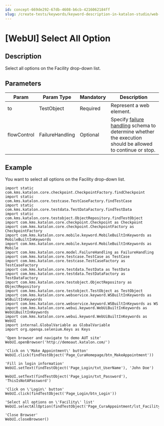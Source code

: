 ```yaml
---
id: concept-669de292-67db-4608-b6cb-4216062184ff
slug: /create-tests/keywords/keyword-description-in-katalon-studio/web-ui-keywords/webui-select-all-option
---
```


# \[WebUI\] Select All Option

## Description

Select all options on the Facility drop-down list.

## Parameters

<table><tr><th>Param</th><th>Param Type</th><th>Mandatory</th><th>Description</th></tr><tbody><tr><td>to</td><td>TestObject</td><td>Required</td><td>Represent a web element.</td></tr><tr><td>flowControl</td><td>FailureHandling</td><td>Optional</td><td>Specify <a href="/maintain/configure-failure-handling-settings-in-katalon-studio" >failure handling</a> schema to determine whether the execution should be allowed to continue or stop.</td></tr></tbody></table>

## Example

You want to select all options on the Facility drop-down list.

```
import static com.kms.katalon.core.checkpoint.CheckpointFactory.findCheckpoint
import static com.kms.katalon.core.testcase.TestCaseFactory.findTestCase
import static com.kms.katalon.core.testdata.TestDataFactory.findTestData
import static com.kms.katalon.core.testobject.ObjectRepository.findTestObject
import com.kms.katalon.core.checkpoint.Checkpoint as Checkpoint
import com.kms.katalon.core.checkpoint.CheckpointFactory as CheckpointFactory
import com.kms.katalon.core.mobile.keyword.MobileBuiltInKeywords as MobileBuiltInKeywords
import com.kms.katalon.core.mobile.keyword.MobileBuiltInKeywords as Mobile
import com.kms.katalon.core.model.FailureHandling as FailureHandling
import com.kms.katalon.core.testcase.TestCase as TestCase
import com.kms.katalon.core.testcase.TestCaseFactory as TestCaseFactory
import com.kms.katalon.core.testdata.TestData as TestData
import com.kms.katalon.core.testdata.TestDataFactory as TestDataFactory
import com.kms.katalon.core.testobject.ObjectRepository as ObjectRepository
import com.kms.katalon.core.testobject.TestObject as TestObject
import com.kms.katalon.core.webservice.keyword.WSBuiltInKeywords as WSBuiltInKeywords
import com.kms.katalon.core.webservice.keyword.WSBuiltInKeywords as WS
import com.kms.katalon.core.webui.keyword.WebUiBuiltInKeywords as WebUiBuiltInKeywords
import com.kms.katalon.core.webui.keyword.WebUiBuiltInKeywords as WebUI
import internal.GlobalVariable as GlobalVariable
import org.openqa.selenium.Keys as Keys

'Open browser and navigate to demo AUT site'
WebUI.openBrowser('http://demoaut.katalon.com/')

'Click on \'Make Appointment\' button'
WebUI.click(findTestObject('Page_CuraHomepage/btn_MakeAppointment'))

'Fill in login information'
WebUI.setText(findTestObject('Page_Login/txt_UserName'), 'John Doe')

WebUI.setText(findTestObject('Page_Login/txt_Password'), 'ThisIsNotAPassword')

'Click on \'Login\' button'
WebUI.click(findTestObject('Page_Login/btn_Login'))

'Select all options on \'Facility\' list'
WebUI.selectAllOption(findTestObject('Page_CuraAppointment/lst_Facility'))

'Close Browser'
WebUI.closeBrowser()

```